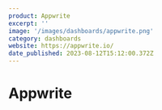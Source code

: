 ```yaml
---
product: Appwrite
excerpt: ''
image: '/images/dashboards/appwrite.png'
category: dashboards
website: https://appwrite.io/
date_published: 2023-08-12T15:12:00.372Z
---
```



# Appwrite

<ContentCard
	alt='Appwrite Dashboard'
	aspectRatio='16:9'
	src={frontmatter.image}
	width={1280}
/>
